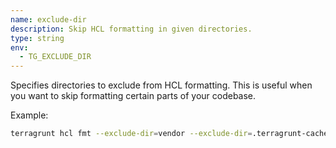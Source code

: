 ```yaml
---
name: exclude-dir
description: Skip HCL formatting in given directories.
type: string
env:
  - TG_EXCLUDE_DIR
---
```


Specifies directories to exclude from HCL formatting. This is useful when you want to skip formatting certain parts of your codebase.

Example:

```bash
terragrunt hcl fmt --exclude-dir=vendor --exclude-dir=.terragrunt-cache
```
